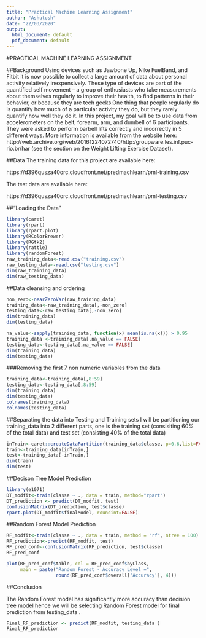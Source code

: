 ---
title: "Practical Machine Learning Assignment"
author: "Ashutosh"
date: "22/03/2020"
output:
  html_document: default
  pdf_document: default
---
#PRACTICAL MACHINE LEARNING ASSIGNMENT

##Background 
Using devices such as Jawbone Up, Nike FuelBand, and Fitbit it is now possible to collect a large amount of data about personal activity relatively inexpensively. These type of devices are part of the quantified self movement – a group of enthusiasts who take measurements about themselves regularly to improve their health, to find patterns in their behavior, or because they are tech geeks.One thing that people regularly do is quantify how much of a particular activity they do, but they rarely quantify how well they do it. In this project, my goal will be to use data from accelerometers on the belt, forearm, arm, and dumbell of 6 participants. They were asked to perform barbell lifts correctly and incorrectly in 5 different ways. More information is available from the website here: http://web.archive.org/web/20161224072740/http:/groupware.les.inf.puc-rio.br/har (see the section on the Weight Lifting Exercise Dataset).

##Data 
The training data for this project are available here:

https://d396qusza40orc.cloudfront.net/predmachlearn/pml-training.csv

The test data are available here:

https://d396qusza40orc.cloudfront.net/predmachlearn/pml-testing.csv


##"Loading the Data" 

```{r} 
library(caret) 
library(rpart)
library(rpart.plot)
library(RColorBrewer)
library(RGtk2)
library(rattle)
library(randomForest)
raw_training_data<-read.csv("training.csv") 
raw_testing_data<-read.csv("testing.csv") 
dim(raw_training_data) 
dim(raw_testing_data) 
```

##Data cleansing and ordering 

```{r} 
non_zero<-nearZeroVar(raw_training_data)
training_data<-raw_training_data[,-non_zero]
testing_data<-raw_testing_data[,-non_zero]
dim(training_data)
dim(testing_data)
```

```{r} 
na_value<-sapply(training_data, function(x) mean(is.na(x))) > 0.95
training_data <-training_data[,na_value == FALSE]
testing_data<-testing_data[,na_value == FALSE]
dim(training_data)
dim(testing_data) 
```

###Removing the first 7 non numeric variables from the data
```{r} 
training_data<-training_data[,8:59]
testing_data<-testing_data[,8:59]
dim(training_data)
dim(testing_data) 
colnames(training_data)
colnames(testing_data)
```

##Separating the data into Testing and Training sets
I will be partitioning our training_data into 2 different parts, one is the training set (consisiting 60% of the total data) and test set (consisting 40% of the total data) 

```{r} 
inTrain<-caret::createDataPartition(training_data$classe, p=0.6,list=FALSE) 
train<-training_data[inTrain,]
test<-training_data[-inTrain,]
dim(train)
dim(test)
```

##Decison Tree Model Prediction 

```{r} 
library(e1071)
DT_modfit<-train(classe ~ ., data = train, method="rpart")
DT_prediction <- predict(DT_modfit, test)
confusionMatrix(DT_prediction, test$classe)
rpart.plot(DT_modfit$finalModel, roundint=FALSE)
```

##Random Forest Model Prediction 

```{r} 
RF_modfit<-train(classe ~ ., data = train, method = "rf", ntree = 100)
RF_prediction<-predict(RF_modfit, test)
RF_pred_conf<-confusionMatrix(RF_prediction, test$classe)
RF_pred_conf
```
```{r} 
plot(RF_pred_conf$table, col = RF_pred_conf$byClass, 
     main = paste("Random Forest - Accuracy Level =",
                  round(RF_pred_conf$overall['Accuracy'], 4))) 
```

##Conclusion

The Random Forest model has significantly more accuracy than decision tree model hence we will be selecting Random Forest model for final prediction from testing_data .

```{r} 
Final_RF_prediction <- predict(RF_modfit, testing_data )
Final_RF_prediction
```


